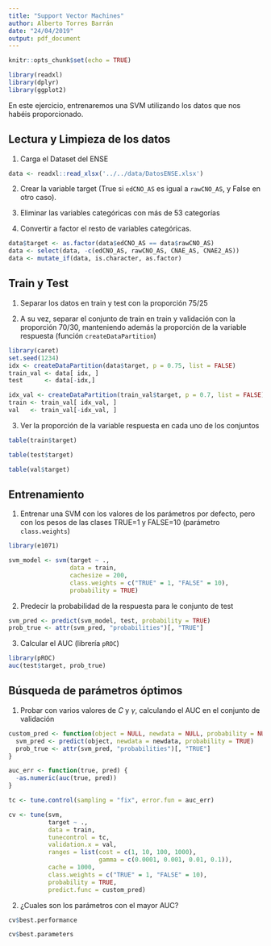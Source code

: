```yaml
---
title: "Support Vector Machines"
author: Alberto Torres Barrán
date: "24/04/2019"
output: pdf_document
---
```


```r
knitr::opts_chunk$set(echo = TRUE)
```


```r
library(readxl)
library(dplyr)
library(ggplot2)
```

En este ejercicio, entrenaremos una SVM utilizando los datos que nos habéis proporcionado.

## Lectura y Limpieza de los datos

1. Carga el Dataset del ENSE

```r
data <- readxl::read_xlsx('../../data/DatosENSE.xlsx')
```

2. Crear la variable target (True si `edCNO_AS` es igual a `rawCNO_AS`, y False en otro caso).

3. Eliminar las variables categóricas con más de 53 categorías

4. Convertir a factor el resto de variables categóricas.

```r
data$target <- as.factor(data$edCNO_AS == data$rawCNO_AS) 
data <- select(data, -c(edCNO_AS, rawCNO_AS, CNAE_AS, CNAE2_AS))
data <- mutate_if(data, is.character, as.factor)
```

## Train y Test

1. Separar los datos en train y test con la proporción 75/25

2. A su vez, separar el conjunto de train en train y validación con la proporción 70/30, manteniendo además la proporción de la variable respuesta (función `createDataPartition`)

```r
library(caret)
set.seed(1234)
idx <- createDataPartition(data$target, p = 0.75, list = FALSE)
train_val <- data[ idx, ]
test      <- data[-idx,]

idx_val <- createDataPartition(train_val$target, p = 0.7, list = FALSE)
train <- train_val[ idx_val, ]
val   <- train_val[-idx_val, ]
```

3. Ver la proporción de la variable respuesta en cada uno de los conjuntos

```r
table(train$target)
```

```r
table(test$target)
```

```r
table(val$target)
```


## Entrenamiento 

1. Entrenar una SVM con los valores de los parámetros por defecto, pero con los pesos de las clases TRUE=1 y FALSE=10 (parámetro `class.weights`)

```r
library(e1071)

svm_model <- svm(target ~ ., 
                 data = train,
                 cachesize = 200,
                 class.weights = c("TRUE" = 1, "FALSE" = 10),
                 probability = TRUE)
```

2. Predecir la probabilidad de la respuesta para le conjunto de test

```r
svm_pred <- predict(svm_model, test, probability = TRUE)
prob_true <- attr(svm_pred, "probabilities")[, "TRUE"]
```

3. Calcular el AUC (librería `pROC`)

```r
library(pROC)
auc(test$target, prob_true)
```

## Búsqueda de parámetros óptimos

1. Probar con varios valores de $C$ y $\gamma$, calculando el AUC en el conjunto de validación

```r
custom_pred <- function(object = NULL, newdata = NULL, probability = NULL) {
  svm_pred <- predict(object, newdata = newdata, probability = TRUE)
  prob_true <- attr(svm_pred, "probabilities")[, "TRUE"]
}

auc_err <- function(true, pred) {
  -as.numeric(auc(true, pred))
}
```

```r
tc <- tune.control(sampling = "fix", error.fun = auc_err)

cv <- tune(svm,
           target ~ ., 
           data = train,
           tunecontrol = tc,
           validation.x = val,
           ranges = list(cost = c(1, 10, 100, 1000),
                         gamma = c(0.0001, 0.001, 0.01, 0.1)),
           cache = 1000,
           class.weights = c("TRUE" = 1, "FALSE" = 10),
           probability = TRUE,
           predict.func = custom_pred)
```

2. ¿Cuales son los parámetros con el mayor AUC?

```r
cv$best.performance
```

```r
cv$best.parameters
```


